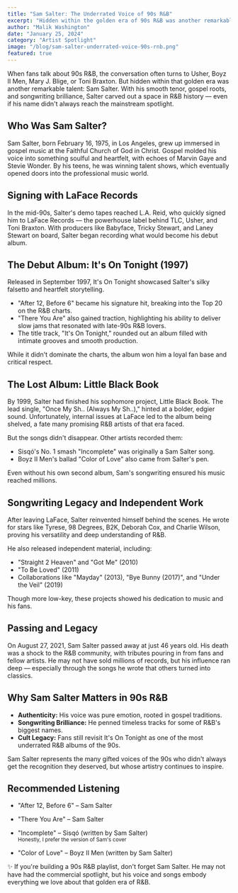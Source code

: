 ```yaml
---
title: "Sam Salter: The Underrated Voice of 90s R&B"
excerpt: "Hidden within the golden era of 90s R&B was another remarkable talent: Sam Salter. With his smooth tenor, gospel roots, and songwriting brilliance, Salter carved out a space in R&B history."
author: "Malik Washington"
date: "January 25, 2024"
category: "Artist Spotlight"
image: "/blog/sam-salter-underrated-voice-90s-rnb.png"
featured: true
---
```


When fans talk about 90s R&B, the conversation often turns to Usher, Boyz II Men, Mary J. Blige, or Toni Braxton. But hidden within that golden era was another remarkable talent: Sam Salter. With his smooth tenor, gospel roots, and songwriting brilliance, Salter carved out a space in R&B history — even if his name didn't always reach the mainstream spotlight.

## Who Was Sam Salter?

Sam Salter, born February 16, 1975, in Los Angeles, grew up immersed in gospel music at the Faithful Church of God in Christ. Gospel molded his voice into something soulful and heartfelt, with echoes of Marvin Gaye and Stevie Wonder. By his teens, he was winning talent shows, which eventually opened doors into the professional music world.

## Signing with LaFace Records

In the mid-90s, Salter's demo tapes reached L.A. Reid, who quickly signed him to LaFace Records — the powerhouse label behind TLC, Usher, and Toni Braxton. With producers like Babyface, Tricky Stewart, and Laney Stewart on board, Salter began recording what would become his debut album.

## The Debut Album: It's On Tonight (1997)

Released in September 1997, It's On Tonight showcased Salter's silky falsetto and heartfelt storytelling.

- "After 12, Before 6" became his signature hit, breaking into the Top 20 on the R&B charts.
- "There You Are" also gained traction, highlighting his ability to deliver slow jams that resonated with late-90s R&B lovers.
- The title track, "It's On Tonight," rounded out an album filled with intimate grooves and smooth production.

While it didn't dominate the charts, the album won him a loyal fan base and critical respect.

## The Lost Album: Little Black Book

By 1999, Salter had finished his sophomore project, Little Black Book. The lead single, "Once My Sh.. (Always My Sh..)," hinted at a bolder, edgier sound. Unfortunately, internal issues at LaFace led to the album being shelved, a fate many promising R&B artists of that era faced.

But the songs didn't disappear. Other artists recorded them:

- Sisqó's No. 1 smash "Incomplete" was originally a Sam Salter song.
- Boyz II Men's ballad "Color of Love" also came from Salter's pen.

Even without his own second album, Sam's songwriting ensured his music reached millions.

## Songwriting Legacy and Independent Work

After leaving LaFace, Salter reinvented himself behind the scenes. He wrote for stars like Tyrese, 98 Degrees, B2K, Deborah Cox, and Charlie Wilson, proving his versatility and deep understanding of R&B.

He also released independent material, including:

- "Straight 2 Heaven" and "Got Me" (2010)
- "To Be Loved" (2011)
- Collaborations like "Mayday" (2013), "Bye Bunny (2017)", and "Under the Veil" (2019)

Though more low-key, these projects showed his dedication to music and his fans.

## Passing and Legacy

On August 27, 2021, Sam Salter passed away at just 46 years old. His death was a shock to the R&B community, with tributes pouring in from fans and fellow artists. He may not have sold millions of records, but his influence ran deep — especially through the songs he wrote that others turned into classics.

## Why Sam Salter Matters in 90s R&B

- **Authenticity:** His voice was pure emotion, rooted in gospel traditions.
- **Songwriting Brilliance:** He penned timeless tracks for some of R&B's biggest names.
- **Cult Legacy:** Fans still revisit It's On Tonight as one of the most underrated R&B albums of the 90s.

Sam Salter represents the many gifted voices of the 90s who didn't always get the recognition they deserved, but whose artistry continues to inspire.

## Recommended Listening

- "After 12, Before 6" – Sam Salter
- "There You Are" – Sam Salter
- "Incomplete" – Sisqó (written by Sam Salter)  
  <small>Honestly, I prefer the version of Sam's cover</small>
    
- "Color of Love" – Boyz II Men (written by Sam Salter)

✨ If you're building a 90s R&B playlist, don't forget Sam Salter. He may not have had the commercial spotlight, but his voice and songs embody everything we love about that golden era of R&B.
